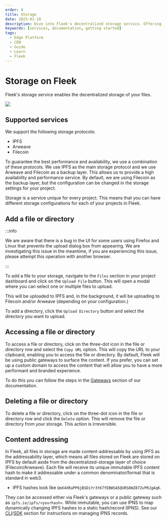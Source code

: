 ```yaml
---
order: 4
title: Storage
date: 2023-01-10
description: Dive into Fleek's decentralized storage service. Offering support for IPFS, Arweave, and Filecoin, Fleek ensures high availability and performance.
keywords: [services, documentation, getting started]
tags:
  - Edge Platform
  - CDN
  - Guide
  - Learn
  - Fleek
---
```


# Storage on Fleek

Fleek's storage service enables the decentralized storage of your files.

![](./storage.svg)

<div className="my-12 bg-gray-dark-6 p-[1px]" />

## Supported services

We support the following storage protocols:

- IPFS
- Arweave
- Filecoin

To guarantee the best performance and availability, we use a combination of these protocols. We use IPFS as the main storage protocol and we use Arweave and Filecoin as a backup layer. This allows us to provide a high availability and performance service. By default, we are using Filecoin as the backup layer, but the configuration can be changed in the storage settings for your project.

Storage is a service unique for every project. This means that you can have different storage configurations for each of your projects in Fleek.

## Add a file or directory

:::info

We are aware that there is a bug in the UI for some users using Firefox and Linux that prevents the upload dialog box from appearing. We are investigating this issue in the meantime, if you are experiencing this issue, please attempt this operation with another browser.

:::

To add a file to your storage, navigate to the `Files` section in your project dashboard and click on the `Upload File` button. This will open a modal where you can select one or multiple files to upload.

This will be uploaded to IPFS and, in the background, it will be uploading to Filecoin and/or Arweave (depending on your configuration.)

To add a directory, click the `Upload Directory` button and select the directory you want to upload.

## Accessing a file or directory

To access a file or directory, click on the three-dot icon in the file or directory row and select the `Copy URL` option. This will copy the URL to your clipboard, enabling you to access the file or directory. By default, Fleek will be using public gateways to surface the content. If you prefer, you can set up a custom domain to access the content that will allow you to have a more performant and branded experience.

To do this you can follow the steps in the [Gateways](/docs/gateways) section of our documentation.

## Deleting a file or directory

To delete a file or directory, click on the three-dot icon in the file or directory row and click the `Delete` option. This will remove the file or directory from your storage. This action is irreversible.

## Content addressing

In Fleek, all files in storage are made content-addressable by using IPFS as the addressability layer, which means all files stored on Fleek are stored on IPFS by default aside from the decentralized-storage layer of choice (Filecoin/Arweave). Each file will receive its unique immutable IPFS content hash to make it addressable under a common denominator/format that is standard in web3.

- IPFS hashes look like `QmX4XRaPP6jBSDiYr3tK7fEBWSA5QURS8WZ87ZvPRJgAqK`.

They can be accessed either via Fleek's gateways or a public gateway such as `ipfs.io/ipfs/<yourhash>`. While immutable, you can use IPNS to map dynamically changing IPFS hashes to a static hash/record (IPNS). See our [CLI](/docs/cli)/[SDK](/docs/sdk) section for instructions on managing IPNS records.
